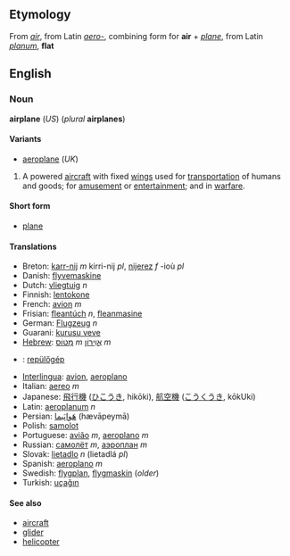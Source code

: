 <!--

NOTE - If you make edits to this page, please also make corresponding edits to the page for "aeroplane".

-->

==Etymology==
From ''[[air]]'', from Latin ''[[aero-]]'', combining form for '''air''' + ''[[plane]]'', from Latin ''[[planum]]'', '''flat'''

==English==
===Noun===
'''airplane''' (''US'') (''plural'' '''airplanes''')

====Variants====
*[[aeroplane]] (''UK'')

# A powered [[aircraft]] with fixed [[wing]]s used for [[transportation]] of humans and goods; for [[amusement]] or [[entertainment]]; and in [[warfare]].

====Short form====
*[[plane]]

====Translations====
*Breton: [[karr-nij]] ''m'' kirri-nij ''pl'', [[nijerez]] ''f'' -ioù ''pl''
*Danish: [[flyvemaskine]]
*Dutch: [[vliegtuig]] ''n''
*Finnish: [[lentokone]]
*French: [[avion]] ''m''
*Frisian: [[fleantúch]] ''n'', [[fleanmasine]]
*German: [[Flugzeug]] ''n''
*Guarani: [[kurusu veve]]
*[[Hebrew]]: [[מָטוֹס]] ''m'' [[אֲוִירוֹן]] ''m''
*{{hu}}: [[:hu:repülőgép|repülőgép]]
*[[Interlingua]]: [[avion]], [[aeroplano]]
*Italian: [[aereo]] ''m''
*Japanese: [[飛行機]] ([[ひこうき]], hikōki), [[航空機]] ([[こうくうき]], kōkUki)
*Latin: [[aeroplanum]] ''n''
*Persian: [[هَواپَيما]] (hævāpeymā)
*Polish: [[samolot]]
*Portuguese: [[avião]] ''m'', [[aeroplano]] ''m''
*Russian: [[самолёт]] ''m'', [[аэроплан]] ''m''
*Slovak: [[lietadlo]] ''n'' (lietadlá ''pl'')
*Spanish: [[aeroplano]] ''m''
*Swedish: [[flygplan]], [[flygmaskin]] (''older'')
*Turkish: [[uçağın]]

<!-- Please add translations also to AIROPLANE! -->

====See also====
*[[aircraft]]
*[[glider]]
*[[helicopter]]
